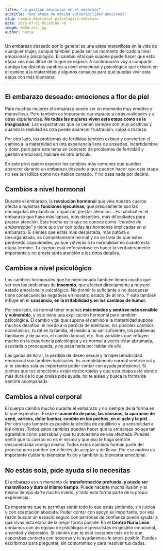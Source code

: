 ```yaml
---
title: "La gestión emocional en el embarazo"
subtitle: "Una etapa de máxima vulnerabilidad emocional"
slug: cambio-emocional-psicologico-embarazo
date: 2025-07-01 00:00:00 +0
image: embarazo.jpg
author: nuria
---
```


Un embarazo deseado por lo general es una etapa maravillosa en la vida de cualquier mujer, aunque también puede ser un momento delicado a nivel emocional y psicológico. El cambio vital que supone puede hacer que esta etapa sea más difícil de lo que se espera. A continuación voy a compartir contigo los distintos cambios a nivel emocional y psicológico que existen en el camino a la maternidad y algunos consejos para que puedas vivir esta etapa con más bienestar.

---

## El embarazo deseado: emociones a flor de piel

Para muchas mujeres el embarazo puede ser un momento muy emotivo y maravilloso. Pero también es importante dar espacio a otras realidades y a otras experiencias. **No todas las mujeres viven esta etapa como se la imaginaban**. Las expectativas que se tienen siempre son muy positivas y cuando la realidad es otra puede aparecer frustración, culpa o tristeza.

Por otro lado, los problemas de fertilidad también existen y convierten el camino a la maternidad en una experiencia llena de ansiedad, incertidumbre y dolor, pero para este tema en concreto de problemas de fertilidad y gestión emocional, hablaré en otro artículo.

En este post quiero exponer los cambios más comunes	que pueden aparecer durante un embarazo deseado y que pueden hacer que esta etapa no sea tan idílica como nos habían contado. Y no pasa nada por decirlo.

## Cambios a nivel hormonal

Durante el embarazo, la **revolución hormonal** que vive nuestro cuerpo afecta a nuestras **funciones ejecutivas**, que precisamente son las encargadas de planificar, organizar, prestar atención… Es habitual en el embarazo que haya más lapsus, más despistes, más dificultades para prestar atención. Este hecho es lo que se conoce como *“cerebro de embarazada”* y tiene que ver con todas las hormonas implicadas en el embarazo. Si sientes que estás más despistada, más patosa o desorganizada, es completamente normal y no se trata de que estés perdiendo capacidades, ya que volverás a tu normalidad en cuanto esta etapa termine. Tu cuerpo está enfocándose en hacer lo verdaderamente importante y no presta tanta atención a los otros detalles.

## Cambios a nivel psicológico

Los cambios hormonales que he mencionado también tienen mucho que ver con los problemas de **insomnio**, que afectan directamente a nuestro estado emocional y psicológico. No dormir lo suficiente o no descansar tiene consecuencias negativas en nuestro estado de ánimo. Y esto también influye en el **cansancio, en la irritabilidad y en los cambios de humor.** 

Por otro lado, es normal tener muchos **más miedos y sentirse más sensible y vulnerable**, y esto tiene una explicación hormonal pero también psicológica. El cambio vital que supone el camino a la maternidad supone muchos desafíos: el miedo a la pérdida de identidad, los posibles cambios económicos, tu rol en la familia, el miedo a no ser suficiente, los problemas familiares y de pareja, el cambio laboral, etc. Son variables que influyen mucho en la experiencia psicológica y es normal a veces estar abrumada, asustada o preocupada, y no pasa nada por hablar de ello. 

Las ganas de llorar, la pérdida de deseo sexual y la hipersensibilidad emocional son también habituales. Es completamente normal sentirse así y si te sientes sola es importante poder contar con ayuda profesional. Si sientes que tus emociones están desbordadas y que esta etapa está siendo más dura de lo que creías pide ayuda, no te aísles y busca la forma de sentirte acompañada.

## Cambios a nivel corporal

El cuerpo cambia mucho durante el embarazo y no siempre de la forma en la que esperabas. Existe el **aumento de peso, las náuseas, la aparición de acné, varices, dolor lumbar, cambio en los pechos, en el pelo y la piel**… Por otro lado también es posible la pérdida de equilibrio y la sensibilidad a los olores. Todos estos cambios pueden hacer que tu embarazo no sea tan agradable como pensabas y que tu autoestima se vea afectada. Puedes sentir que tu cuerpo no es el mismo y que eso te haga sentirte desconectada contigo misma. Todos estos cambios forman parte del proceso pero pueden ser difíciles de aceptar y de llevar. Por ese motivo es importante cuidar tu bienestar físico y también tu bienestar emocional.

## No estás sola, pide ayuda si lo necesitas

El embarazo es un momento de **transformación profunda, y puede ser maravilloso y duro al mismo tiempo**. Puede hacerte mucha ilusión y al mismo tiempo darte mucho miedo, y todo esto forma parte de la propia experiencia. 

Es importante que te permitas sentir todo lo que estás sintiendo, sin juicios y con aceptación absoluta. Poder contar con apoyo es importante, por esa razón buscar un espacio seguro con personas de confianza puede ayudar a que vivas esta etapa de la mejor forma posible. En el **Centro Núria León** contamos con un equipo de psicólogas especialistas en gestión emocional, ansiedad y depresión. Si sientes que te está costando más de lo que esperabas contacta con nosotras y te ayudaremos lo antes posible. Puedes escribirnos para preguntar, sin compromiso y para resolver tus dudas.


